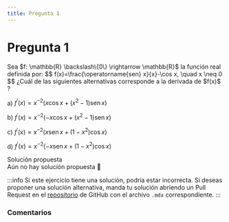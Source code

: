 ```yaml
---
title: Pregunta 1
---
```



# Pregunta 1

<div className="exercise">
Sea $f: \mathbb{R} \backslash\{0\} \rightarrow \mathbb{R}$ la función real definida por:
$$
f(x)=\frac{\operatorname{sen} x}{x}-\cos x, \quad x \neq 0
$$
¿Cuál de las siguientes alternativas corresponde a la derivada de $f(x)$ ?

a) $f^{\prime}(x)=x^{-2}\left(x \cos x+\left(x^2-1\right) \operatorname{sen} x\right)$

b) $f^{\prime}(x)=x^{-2}\left(-x \cos x+\left(x^2-1\right) \operatorname{sen} x\right)$

c) $f^{\prime}(x)=x^{-2}\left(x \operatorname{sen} x+\left(1-x^2\right) \cos x\right)$

d) $f^{\prime}(x)=x^{-2}\left(-x \operatorname{sen} x+\left(1-x^2\right) \cos x\right)$
</div>

<MDXDetails>
<summary>Solución propuesta</summary>

<div className="exercise">
Aún no hay solución propuesta 🥲
</div>

:::info
Si este ejercicio tiene una solución, podría estar incorrecta. Si deseas proponer una solución alternativa, manda tu solución abriendo
un Pull Request en el [repositorio](https://github.com/crow-rojas/apuntes-fundamentals/pulls) de GitHub con el archivo
`.mdx` correspondiente.
:::

</MDXDetails>

### Comentarios

<Disqus
  url="https://crow-rojas.github.io/apuntes-fundamentals/docs/mathematics/calculus-1-2-3/exercises/2023-2/p01"
  identifier="docs/mathematics/calculus-1-2-3/exercises/2023-2/p01"
  title="2023-2 Cálculo I, II y III - Pregunta 01"
/>
